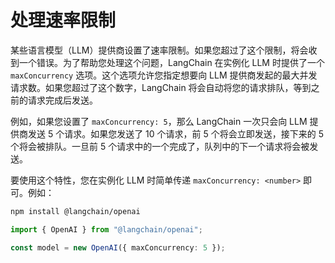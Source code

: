 # 处理速率限制

某些语言模型（LLM）提供商设置了速率限制。如果您超过了这个限制，将会收到一个错误。为了帮助您处理这个问题，LangChain 在实例化 LLM 时提供了一个 `maxConcurrency` 选项。这个选项允许您指定想要向 LLM 提供商发起的最大并发请求数。如果您超过了这个数字，LangChain 将会自动将您的请求排队，等到之前的请求完成后发送。

例如，如果您设置了 `maxConcurrency: 5`，那么 LangChain 一次只会向 LLM 提供商发送 5 个请求。如果您发送了 10 个请求，前 5 个将会立即发送，接下来的 5 个将会被排队。一旦前 5 个请求中的一个完成了，队列中的下一个请求将会被发送。

要使用这个特性，您在实例化 LLM 时简单传递 `maxConcurrency: <number>` 即可。例如：

```bash npm2yarn
npm install @langchain/openai
```

```typescript
import { OpenAI } from "@langchain/openai";

const model = new OpenAI({ maxConcurrency: 5 });
```

